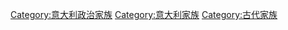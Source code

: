 [[Category:意大利政治家族|Category:意大利政治家族]]
[[Category:意大利家族|Category:意大利家族]]
[[Category:古代家族|Category:古代家族]]